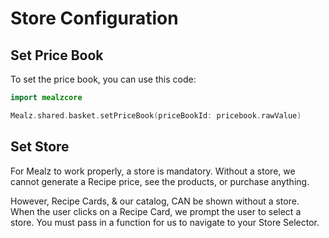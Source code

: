 
# Store Configuration

## Set Price Book

To set the price book, you can use this code:
```kotlin
import mealzcore

Mealz.shared.basket.setPriceBook(priceBookId: pricebook.rawValue)
```

## Set Store

For Mealz to work properly, a store is mandatory.
Without a store, we cannot generate a Recipe price, see the products, or purchase anything.

However, Recipe Cards, & our catalog, CAN be shown without a store.
When the user clicks on a Recipe Card, we prompt the user to select a store.
You must pass in a function for us to navigate to your Store Selector.

<IosSetStoreRedirectionConfig />
